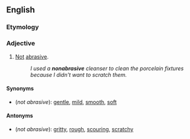 ==English==

===Etymology===
{{prefix|non|abrasive|lang=en}}

===Adjective===
{{en-adj}}

# [[not|Not]] [[abrasive]].
#:''I used a '''nonabrasive''' cleanser to clean the porcelain fixtures because I didn't want to scratch them.''

====Synonyms====
*(''not abrasive''): [[gentle]], [[mild]], [[smooth]], [[soft]]

====Antonyms====
*(''not abrasive''): [[gritty]], [[rough]], [[scouring]], [[scratchy]]